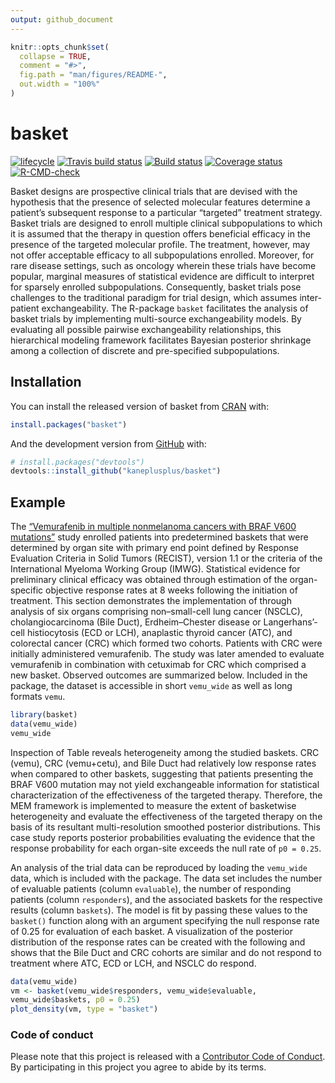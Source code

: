 ```yaml
---
output: github_document
---
```


<!-- README.md is generated from README.Rmd. Please edit that file -->

```r
knitr::opts_chunk$set(
  collapse = TRUE,
  comment = "#>",
  fig.path = "man/figures/README-",
  out.width = "100%"
)
```

# basket

<!-- badges: start -->
<!-- 
[![](https://www.r-pkg.org/badges/version/basket?color=blue)](https://cran.r-project.org/package=basket)
-->
[![lifecycle](https://img.shields.io/badge/lifecycle-maturing-blue.svg)](https://www.tidyverse.org/lifecycle/#maturing)
[![Travis build status](https://travis-ci.org/kaneplusplus/basket.svg?branch=master)](https://travis-ci.org/kaneplusplus/basket)
[![Build status](https://ci.appveyor.com/api/projects/status/xmvow7dn07ahi79t/branch/master?svg=true)](https://ci.appveyor.com/project/kaneplusplus/basket/branch/master)
[![Coverage status](https://codecov.io/gh/kaneplusplus/basket/branch/master/graph/badge.svg)](https://codecov.io/github/kaneplusplus/basket?branch=master)
[![R-CMD-check](https://github.com/kaneplusplus/basket/workflows/R-CMD-check/badge.svg)](https://github.com/kaneplusplus/basket/actions)
<!-- badges: end -->

Basket designs are prospective clinical trials that are devised with the hypothesis that the presence of selected molecular features determine a patient's subsequent response to a particular "targeted" treatment strategy. Basket trials are designed to enroll multiple clinical subpopulations to which it is assumed that the therapy in question offers beneficial efficacy in the presence of the targeted molecular profile. The treatment, however, may not offer acceptable efficacy to all subpopulations enrolled. Moreover, for rare disease settings, such as oncology wherein these trials have become popular, marginal measures of statistical evidence are difficult to interpret for sparsely enrolled subpopulations. Consequently, basket trials pose challenges to the traditional paradigm for trial design, which assumes inter-patient exchangeability. The R-package `basket` facilitates the analysis of basket trials by implementing multi-source exchangeability models. By evaluating all possible pairwise exchangeability relationships, this hierarchical modeling framework facilitates Bayesian posterior shrinkage among a collection of discrete and pre-specified subpopulations.

## Installation

You can install the released version of basket from [CRAN](https://CRAN.R-project.org) with:

``` r
install.packages("basket")
```

And the development version from [GitHub](https://github.com/) with:

``` r
# install.packages("devtools")
devtools::install_github("kaneplusplus/basket")
```
## Example

The ["Vemurafenib in multiple nonmelanoma cancers with BRAF V600 mutations"](https://doi.org/10.1200/JCO.2016.69.9751) study enrolled patients into predetermined baskets that were determined by organ site with primary end point defined by Response Evaluation Criteria in Solid Tumors (RECIST), version 1.1 or the criteria of the International Myeloma Working Group (IMWG). Statistical evidence for preliminary clinical efficacy was obtained through estimation of the organ-specific objective response rates at 8 weeks following the initiation of treatment. This section demonstrates the implementation of \pkg{basket} through analysis of six organs comprising non–small-cell lung cancer (NSCLC), cholangiocarcinoma (Bile Duct), Erdheim–Chester disease or Langerhans’-cell histiocytosis (ECD or LCH), anaplastic thyroid cancer (ATC), and colorectal cancer (CRC) which formed two cohorts. Patients with CRC were initially administered vemurafenib. The study was later amended to evaluate vemurafenib in combination with cetuximab for CRC which comprised a new basket. Observed outcomes are summarized below. Included in the \pkg{basket} package, the dataset is accessible in short `vemu_wide` as well as long formats `vemu`.
```r
library(basket)
data(vemu_wide)
vemu_wide
```
Inspection of Table \ref{tab_vemu} reveals heterogeneity among the studied baskets. CRC (vemu), CRC (vemu+cetu), and Bile Duct had relatively low response rates when compared to other baskets, suggesting that patients presenting the BRAF V600 mutation may not yield exchangeable information for statistical characterization of the effectiveness of the targeted therapy. Therefore, the MEM framework is implemented to measure the extent of basketwise heterogeneity and evaluate the effectiveness of the targeted therapy on the basis of its resultant multi-resolution smoothed posterior distributions. This case study reports posterior probabilities evaluating the evidence that the response probability for each organ-site exceeds the null rate of `p0 = 0.25`.

An analysis of the trial data can be reproduced by loading the `vemu_wide` data, which is included with the package. The data set includes the number of evaluable patients (column `evaluable`), the number of responding patients (column `responders`), and the associated baskets for the respective results (column `baskets`). The model is fit by passing these values to the `basket()` function along with an argument specifying the null response rate of 0.25 for evaluation of each basket. A visualization of the posterior distribution of the response rates can be created with the following and shows that the Bile Duct and CRC cohorts are similar and do not respond to treatment where ATC, ECD or LCH, and NSCLC do respond.

```r
data(vemu_wide)
vm <- basket(vemu_wide$responders, vemu_wide$evaluable,
vemu_wide$baskets, p0 = 0.25)
plot_density(vm, type = "basket")
```

### Code of conduct

Please note that this project is released with a [Contributor Code of Conduct](CONDUCT.md). By participating in this project you agree to abide by its terms.

